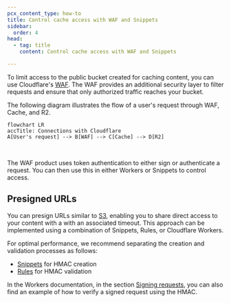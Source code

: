 ```yaml
---
pcx_content_type: how-to
title: Control cache access with WAF and Snippets
sidebar:
  order: 4
head:
  - tag: title
    content: Control cache access with WAF and Snippets

---
```


To limit access to the public bucket created for caching content, you can use Cloudflare's [WAF](/waf/custom-rules/use-cases/configure-token-authentication/). The WAF provides an additional security layer to filter requests and ensure that only authorized traffic reaches your bucket. 

The following diagram illustrates the flow of a user's request through WAF, Cache, and R2.

```mermaid
flowchart LR
accTitle: Connections with Cloudflare
A[User's request] --> B[WAF] --> C[Cache] --> D[R2]
```

<br/>

The WAF product uses token authentication to either sign or authenticate a request. You can then use this in either Workers or Snippets to control access.

## Presigned URLs

You can presign URLs similar to [S3](https://docs.aws.amazon.com/AmazonS3/latest/userguide/using-presigned-url.html), enabling you to share direct access to your content with a with an associated timeout. This approach can be implemented using a combination of Snippets, Rules, or Cloudflare Workers.

For optimal performance, we recommend separating the creation and validation processes as follows:

- [Snippets](/rules/snippets/examples/signing-requests/) for HMAC creation
- [Rules](/ruleset-engine/rules-language/functions/#hmac-validation) for HMAC validation

In the Workers documentation, in the section [Signing requests](/workers/examples/signing-requests/), you can also find an example of how to verify a signed request using the HMAC.
